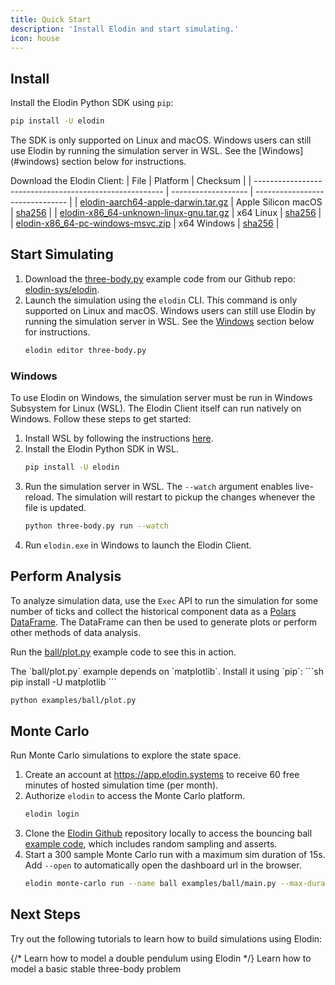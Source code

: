 ```yaml
---
title: Quick Start
description: 'Install Elodin and start simulating.'
icon: house
---
```

## Install

Install the Elodin Python SDK using `pip`:
```sh
pip install -U elodin
```

<Warning>
The SDK is only supported on Linux and macOS. Windows users can still use Elodin by running the simulation server in WSL. See the [Windows](#windows) section below for instructions.
</Warning>

Download the Elodin Client:
| File                                                    | Platform            | Checksum                        |
| ------------------------------------------------------- | ------------------- | ------------------------------- |
| [elodin-aarch64-apple-darwin.tar.gz][elodin-macos]      | Apple Silicon macOS | [sha256][elodin-macos-sha256]   |
| [elodin-x86_64-unknown-linux-gnu.tar.gz][elodin-linux]  | x64 Linux           | [sha256][elodin-linux-sha256]   |
| [elodin-x86_64-pc-windows-msvc.zip][elodin-windows]     | x64 Windows         | [sha256][elodin-windows-sha256] |

[elodin-macos]: https://storage.googleapis.com/elodin-releases/latest/elodin-aarch64-apple-darwin.tar.gz
[elodin-macos-sha256]: https://storage.googleapis.com/elodin-releases/latest/elodin-aarch64-apple-darwin.tar.gz.sha256
[elodin-linux]: https://storage.googleapis.com/elodin-releases/latest/elodin-x86_64-unknown-linux-gnu.tar.gz
[elodin-linux-sha256]: https://storage.googleapis.com/elodin-releases/latest/elodin-x86_64-unknown-linux-gnu.tar.gz.sha256
[elodin-windows]: https://storage.googleapis.com/elodin-releases/latest/elodin-x86_64-pc-windows-msvc.zip
[elodin-windows-sha256]: https://storage.googleapis.com/elodin-releases/latest/elodin-x86_64-pc-windows-msvc.zip.sha256

## Start Simulating

1. Download the [three-body.py] example code from our Github repo: [elodin-sys/elodin].
2. Launch the simulation using the `elodin` CLI.
    <Warning>
    This command is only supported on Linux and macOS. Windows users can still use Elodin by running the simulation server in WSL. See the [Windows](#windows) section below for instructions.
    </Warning>
    ```sh
    elodin editor three-body.py
    ```

### Windows

To use Elodin on Windows, the simulation server must be run in Windows Subsystem for Linux (WSL). The Elodin Client itself can run natively on Windows. Follow these steps to get started:

1. Install WSL by following the instructions [here](https://docs.microsoft.com/en-us/windows/wsl/install).
2. Install the Elodin Python SDK in WSL.
    ```sh
    pip install -U elodin
    ```
2. Run the simulation server in WSL.
    <Note>The `--watch` argument enables live-reload. The simulation will restart to pickup the changes whenever the file is updated.</Note>
    ```sh
    python three-body.py run --watch
    ```
3. Run `elodin.exe` in Windows to launch the Elodin Client.

[elodin-sys/elodin]: https://github.com/elodin-sys/elodin
[three-body.py]: https://raw.githubusercontent.com/elodin-sys/elodin/main/libs/nox-py/examples/three-body.py

## Perform Analysis

To analyze simulation data, use the `Exec` API to run the simulation for some number of ticks and collect the historical component data as a [Polars DataFrame].
The DataFrame can then be used to generate plots or perform other methods of data analysis.

Run the [ball/plot.py] example code to see this in action.

<Note>
The `ball/plot.py` example depends on `matplotlib`. Install it using `pip`:
```sh
pip install -U matplotlib
```
</Note>

```sh
python examples/ball/plot.py
```

[Polars DataFrame]: https://docs.pola.rs/user-guide/concepts/data-structures/#dataframe
[ball/plot.py]: https://github.com/elodin-sys/elodin/blob/main/examples/ball/plot.py

## Monte Carlo

Run Monte Carlo simulations to explore the state space.

1. Create an account at https://app.elodin.systems to receive 60 free minutes of hosted simulation time (per month).
2. Authorize `elodin` to access the Monte Carlo platform.
    ```sh
    elodin login
    ```
3. Clone the [Elodin Github] repository locally to access the bouncing ball [example code], which includes random sampling and asserts.
4. Start a 300 sample Monte Carlo run with a maximum sim duration of 15s.
    <Note>Add `--open` to automatically open the dashboard url in the browser.</Note>
    ```sh
    elodin monte-carlo run --name ball examples/ball/main.py --max-duration 15 --samples 300
    ```

[Elodin Github]: https://github.com/elodin-sys/elodin
[example code]: https://github.com/elodin-sys/elodin/tree/main/examples/ball

## Next Steps

Try out the following tutorials to learn how to build simulations using Elodin:

<CardGroup cols={1}>
  {/* <Card
    title="Double Pendulum Tutorial"
    icon="tornado"
    href="tutorial/double-pend"
  >
  Learn how to model a double pendulum using Elodin
  </Card> */}
  <Card
    title="Three-Body Problem"
    icon="solar-system"
    href="tutorial/3-body"
  >
  Learn how to model a basic stable three-body problem
  </Card>
</CardGroup>
